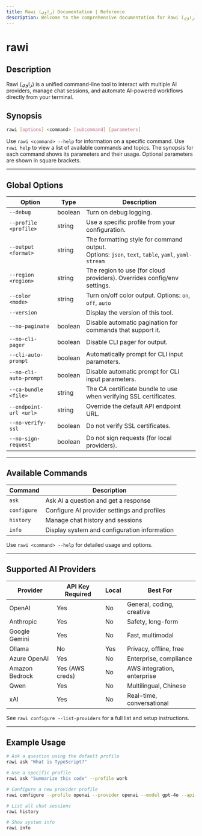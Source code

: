 ```yaml
---
title: Rawi (راوي) Documentation | Reference
description: Welcome to the comprehensive documentation for Rawi (راوي), a developer-friendly AI-powered CLI tool for your terminal.
---
```



<Clarity />

# rawi

## Description

Rawi (راوي) is a unified command-line tool to interact with multiple AI providers, manage chat sessions, and automate AI-powered workflows directly from your terminal.

## Synopsis

```bash
rawi [options] <command> [subcommand] [parameters]
```

Use `rawi <command> --help` for information on a specific command. Use `rawi help` to view a list of available commands and topics. The synopsis for each command shows its parameters and their usage. Optional parameters are shown in square brackets.

---

## Global Options

| Option                 | Type    | Description                                                                                           |
| ---------------------- | ------- | ----------------------------------------------------------------------------------------------------- |
| `--debug`              | boolean | Turn on debug logging.                                                                                |
| `--profile <profile>`  | string  | Use a specific profile from your configuration.                                                       |
| `--output <format>`    | string  | The formatting style for command output. <br/>Options: `json`, `text`, `table`, `yaml`, `yaml-stream` |
| `--region <region>`    | string  | The region to use (for cloud providers). Overrides config/env settings.                               |
| `--color <mode>`       | string  | Turn on/off color output. Options: `on`, `off`, `auto`                                                |
| `--version`            |         | Display the version of this tool.                                                                     |
| `--no-paginate`        | boolean | Disable automatic pagination for commands that support it.                                            |
| `--no-cli-pager`       | boolean | Disable CLI pager for output.                                                                         |
| `--cli-auto-prompt`    | boolean | Automatically prompt for CLI input parameters.                                                        |
| `--no-cli-auto-prompt` | boolean | Disable automatic prompt for CLI input parameters.                                                    |
| `--ca-bundle <file>`   | string  | The CA certificate bundle to use when verifying SSL certificates.                                     |
| `--endpoint-url <url>` | string  | Override the default API endpoint URL.                                                                |
| `--no-verify-ssl`      | boolean | Do not verify SSL certificates.                                                                       |
| `--no-sign-request`    | boolean | Do not sign requests (for local providers).                                                           |

---

## Available Commands

| Command     | Description                                  |
| ----------- | -------------------------------------------- |
| `ask`       | Ask AI a question and get a response         |
| `configure` | Configure AI provider settings and profiles  |
| `history`   | Manage chat history and sessions             |
| `info`      | Display system and configuration information |

Use `rawi <command> --help` for detailed usage and options.

---

## Supported AI Providers

| Provider       | API Key Required | Local | Best For                    |
| -------------- | ---------------- | ----- | --------------------------- |
| OpenAI         | Yes              | No    | General, coding, creative   |
| Anthropic      | Yes              | No    | Safety, long-form           |
| Google Gemini  | Yes              | No    | Fast, multimodal            |
| Ollama         | No               | Yes   | Privacy, offline, free      |
| Azure OpenAI   | Yes              | No    | Enterprise, compliance      |
| Amazon Bedrock | Yes (AWS creds)  | No    | AWS integration, enterprise |
| Qwen           | Yes              | No    | Multilingual, Chinese       |
| xAI            | Yes              | No    | Real-time, conversational   |

See `rawi configure --list-providers` for a full list and setup instructions.

---

## Example Usage

```bash
# Ask a question using the default profile
rawi ask "What is TypeScript?"

# Use a specific profile
rawi ask "Summarize this code" --profile work

# Configure a new provider profile
rawi configure --profile openai --provider openai --model gpt-4o --api-key sk-...

# List all chat sessions
rawi history

# Show system info
rawi info
```

